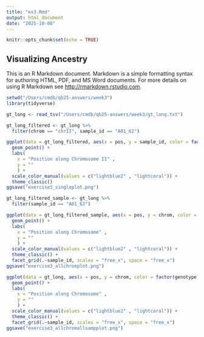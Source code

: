 ```yaml
---
title: "ex3.Rmd"
output: html_document
date: "2025-10-08"
---
```


```r
knitr::opts_chunk$set(echo = TRUE)
```

## Visualizing Ancestry

This is an R Markdown document. Markdown is a simple formatting syntax for authoring HTML, PDF, and MS Word documents. For more details on using R Markdown see <http://rmarkdown.rstudio.com>.

```r

setwd("/Users/cmdb/qb25-answers/week3")
library(tidyverse)

gt_long <- read_tsv("/Users/cmdb/qb25-answers/week3/gt_long.txt")

gt_long_filtered <- gt_long %>%
  filter(chrom == "chrII", sample_id == "A01_62")

ggplot(data = gt_long_filtered, aes(x = pos, y = sample_id, color = factor(genotype))) + 
  geom_point() + 
  labs(
    x = "Position along Chromosome II" ,
    y = "" 
    ) + 
  scale_color_manual(values = c("lightblue2" , "lightcoral")) +
  theme_classic()
ggsave("exercise3_singleplot.png")

gt_long_filtered_sample <- gt_long %>%
  filter(sample_id == "A01_62")

ggplot(data = gt_long_filtered_sample, aes(x = pos, y = chrom, color = factor(genotype))) +
  geom_point() + 
  labs(
    x = "Position along Chromosome" ,
    y = "" 
    ) + 
  scale_color_manual(values = c("lightblue2" , "lightcoral")) +
  theme_classic() + 
  facet_grid(.~sample_id, scales = "free_x", space = "free_x")
ggsave("exercise3_allchromplot.png")

ggplot(data = gt_long, aes(x = pos, y = chrom, color = factor(genotype))) +
  geom_point() + 
  labs(
    x = "Position along Chromosome" ,
    y = "" 
    ) + 
  scale_color_manual(values = c("lightblue2" , "lightcoral")) +
  theme_classic() + 
  facet_grid(.~sample_id, scales = "free_x", space = "free_x")
ggsave("exercise3_allchromallsampplot.png")

```
